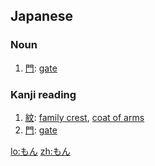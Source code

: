 ==Japanese==
===Noun===
{{ja-noun|h|rom=mon}}
# [[門]]: [[gate]]

===Kanji reading===
{{ja-kanjireading|rom=mon}}

# [[紋]]: [[family crest]], [[coat of arms]]
# [[門]]: [[gate]]

[[lo:もん]]
[[zh:もん]]